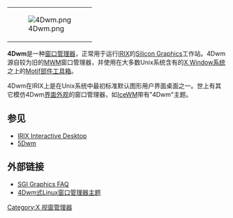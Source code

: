 {| style="float: right"
|[[File:4Dwm.png|thumb]]
|}

'''4Dwm'''是一种[[窗口管理器|窗口管理器]]，正常用于运行[[IRIX|IRIX]]的[[Silicon_Graphics|Silicon Graphics]]工作站。4Dwm源自较为旧的[[Motif窗口管理器|MWM]]窗口管理器，并使用在大多数Unix系统含有的[[X_Window系统|X Window系统]]之上的[[Motif|Motif]][[部件工具箱|部件工具箱]]。

4Dwm在IRIX上是在Unix系统中最初标准默认图形用户界面桌面之一。世上有其它模仿4Dwm[[界面外观|界面外观]]的窗口管理器，如[[IceWM|IceWM]]带有"4Dwm"主题。

== 参见 ==
* [[IRIX_Interactive_Desktop|IRIX Interactive Desktop]]
* [[5Dwm|5Dwm]]

== 外部链接 ==
* [http://www.faqs.org/faqs/sgi/faq/graphics/ SGI Graphics FAQ]{{Wayback|url=http://www.faqs.org/faqs/sgi/faq/graphics/ |date=20200915073553 }}
* [http://themes.freshmeat.net/search/?q=4Dwm&section=projects&x=10&y=9 4Dwm式Linux窗口管理器主题]{{Wayback|url=http://themes.freshmeat.net/search/?q=4Dwm&section=projects&x=10&y=9 |date=20160303185337 }}
{{X桌面环境与窗口管理器}}
[[Category:X_视窗管理器|Category:X 视窗管理器]]